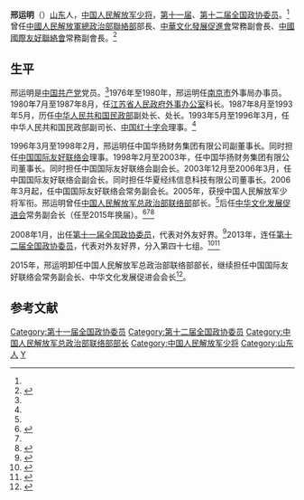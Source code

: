 '''邢运明'''（{{bd|1955年|5月|}}）[[山东|山东]]人，[[中国人民解放军少将|中国人民解放军少将]]，[[第十一届全国政协委员|第十一届]]、[[第十二届全国政协委员|第十二届全国政协委员]]。<ref name=xym/>曾任[[中國人民解放軍總政治部聯絡部|中國人民解放軍總政治部聯絡部]]部長、[[中華文化發展促進會|中華文化發展促進會]]常務副會長、[[中國國際友好聯絡會|中國國際友好聯絡會]]常務副會長。<ref name=hx>{{Cite web  |url =http://renwu.hexun.com/figure_8525.shtml  |title =邢运明  |author =  |date =  |publisher =和讯  |language =  |accessdate =2017-01-16  |quote =  |archive-url =https://web.archive.org/web/20170118080514/http://renwu.hexun.com/figure_8525.shtml  |archive-date =2017-01-18  |dead-url =yes  }}</ref>

==生平==
邢运明是[[中国共产党|中国共产党]]党员。<ref name=xym/>1976年至1980年，邢运明任[[南京市|南京市]]外事局办事员。1980年7月至1987年8月，任[[江苏省人民政府外事办公室|江苏省人民政府外事办公室]]科长。1987年8月至1993年5月，历任[[中华人民共和国民政部|中华人民共和国民政部]]副处长、处长。1993年5月至1996年3月，任中华人民共和国民政部副司长、[[中国红十字会|中国红十字会]]理事。<ref name=hx/>

1996年3月至1998年2月，邢运明任中国华扬财务集团有限公司副董事长。同时担任[[中国国际友好联络会|中国国际友好联络会]]理事。1998年2月至2003年，任中国华扬财务集团有限公司董事长。同时担任中国国际友好联络会副会长。2003年12月至2006年3月，任中国国际友好联络会副会长。同时担任华夏经纬信息科技有限公司董事长。2006年3月起，任中国国际友好联络会常务副会长。2005年，获授中国人民解放军少将军衔。邢运明曾任[[中国人民解放军总政治部联络部|中国人民解放军总政治部联络部]]部长。<ref name=hx/>后任[[中华文化发展促进会|中华文化发展促进会]]常务副会长（任至2015年换届）。<ref>{{Cite web |url = http://pub.jian.gov.cn/jxyf/bmgkxx/xzfb/gzdt/zwdt/201405/t20140526_9400637.htm |title = 邢运明到我县瞻仰郭林祥将军故里 |author =  |date = 2015-12-11 |publisher = 永丰县人民政府 |language =  |accessdate =  |quote =  |archive-url = https://web.archive.org/web/20170118030506/http://pub.jian.gov.cn/jxyf/bmgkxx/xzfb/gzdt/zwdt/201405/t20140526_9400637.htm |archive-date = 2017-01-18 |dead-url = yes }}</ref><ref name=xym/><ref>{{Cite web|url =http://news.xinhuanet.com/2014-05/10/c_1110627866.htm|title =文献纪录片《不能忘却的伟大胜利》：向不朽的抗美援朝历史致敬|author =|date =2014-05-10|publisher =新华网|language =|accessdate =|quote =|deadurl =yes|archiveurl =https://web.archive.org/web/20151107232017/http://news.xinhuanet.com/2014-05/10/c_1110627866.htm|archivedate =2015-11-07}}</ref>

2008年1月，出任[[第十一届全国政协委员|第十一届全国政协委员]]，代表对外友好界。<ref>{{cite web|title=中国人民政治协商会议第十一届全国委员会委员名单|url=http://www.gov.cn/test/2008-02/29/content_905394.htm|publisher=中国政府网|date=2008-02-29|access-date=2017-01-16|archive-date=2016-03-04|archive-url=https://web.archive.org/web/20160304113520/http://www.gov.cn/test/2008-02/29/content_905394.htm|dead-url=no}}</ref>2013年，连任[[第十二届全国政协委员|第十二届全国政协委员]]，代表对外友好界，分入第四十七组。<ref name=xym>{{cite web|title=全国政协委员信息：邢运明|url=http://www.cppcc.gov.cn/CMS/wylibary/showJcwyxtInfoWylibary.action?tabJcwyxt.guid=11W001629|accessdate=2017-01-16|publisher=中国人民政治协商会议全国委员会|archive-date=2019-05-02|archive-url=https://web.archive.org/web/20190502183826/http://www.cppcc.gov.cn/CMS/wylibary/showJcwyxtInfoWylibary.action?tabJcwyxt.guid=11W001629|dead-url=no}}</ref><ref>{{Cite web  |url =http://www.gov.cn/test/2013-02/26/content_2340311.htm  |title =中国人民政治协商会议第十二届全国委员会委员名单  |author =  |date =2013-02-26  |publisher =中国政府网  |language =  |accessdate =  |quote =  |archive-date =2015-12-01  |archive-url =https://web.archive.org/web/20151201010646/http://www.gov.cn/test/2013-02/26/content_2340311.htm  |dead-url =no  }}</ref>

2015年，邢运明卸任中国人民解放军总政治部联络部部长，继续担任中国国际友好联络会常务副会长、中华文化发展促进会会长<ref>{{Cite web  |url =http://pub.jian.gov.cn/jxyf/bmgkxx/xzfb/gzdt/zwdt/201405/t20140526_9400637.htm  |title =邢运明到我县瞻仰郭林祥将军故里  |author =  |date =2015-12-11  |publisher =永丰县人民政府  |language =  |accessdate =  |quote =  |archive-url =https://web.archive.org/web/20170118030506/http://pub.jian.gov.cn/jxyf/bmgkxx/xzfb/gzdt/zwdt/201405/t20140526_9400637.htm  |archive-date =2017-01-18  |dead-url =yes  }}</ref>。

==参考文献==
{{reflist}}

{{DEFAULTSORT:Xing}}
[[Category:第十一届全国政协委员|Category:第十一届全国政协委员]]
[[Category:第十二届全国政协委员|Category:第十二届全国政协委员]]
[[Category:中国人民解放军总政治部联络部部长|Category:中国人民解放军总政治部联络部部长]]
[[Category:中国人民解放军少将|Category:中国人民解放军少将]]
[[Category:山东人|Category:山东人]]
[[Category:邢姓|Y]]